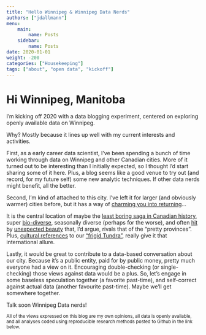 ```yaml
---
title: "Hello Winnipeg & Winnipeg Data Nerds"
authors: ["jdallmann"]
menu: 
    main: 
        name: Posts
    sidebar:
        name: Posts
date: 2020-01-01
weight: -200
categories: ["Housekeeping"]
tags: ["about", "open data", "kickoff"]
---
```




# Hi Winnipeg, Manitoba

I'm kicking off 2020 with a data blogging experiment, centered on exploring openly available data on Winnipeg. 

Why? Mostly because it lines up well with my current interests and activities.

First, as a early career data scientist, I've been spending a bunch of time working through data on Winnipeg and other Canadian cities. More of it turned out to be interesting than I initially expected, so I thought I'd start sharing some of it here. Plus, a blog seems like a good venue to try out (and record, for my future self) some new analytic techniques. If other data nerds might benefit, all the better.

Second, I'm kind of attached to this city. I've left it for larger (and obviously warmer) cities before, but it has a way of  [charming you into returning](https://www.youtube.com/watch?v=8L4cttwNaDs)...

It is the central location of maybe the [least boring saga in Canadian history](https://en.wikipedia.org/wiki/Red_River_Rebellion), super [bio-diverse](https://www.naturemanitoba.ca/), seasonally diverse (perhaps for the worse), and often [hit](https://shawglobalnews.files.wordpress.com/2018/03/tracy-eyolfson-winnipeg-new.jpg) by [unexpected beauty](https://www.travelmanitoba.com/things-to-do/all-seasons/aurora-borealis-northern-lights/) that, I'd argue, rivals that of the "pretty provinces". Plus, [cultural references](https://www.youtube.com/watch?v=8L4cttwNaDs) to our ["frigid Tundra"](https://www.nationalgeographic.com/science/2019/11/its-cool-to-be-cold-confessions-of-frigid-weather-fanatics/), really give it that international allure.


Lastly, it would be great to contribute to a data-based conversation about our city. Because it's a public entity, paid for by public money, pretty much everyone had a view on it. Encouraging double-checking (or single-checking) those views against data would be a plus. So, let's engage in some baseless speculation together (a favorite past-time), and self-correct against actual data (another favourite past-time). Maybe we'll get somewhere together.

<p></p>

Talk soon Winnipeg Data nerds!


<small> All of the views expressed on this blog are my own opinions, all data is openly available, and all analyses coded using reproducible research methods posted to Github in the link below. </small> 